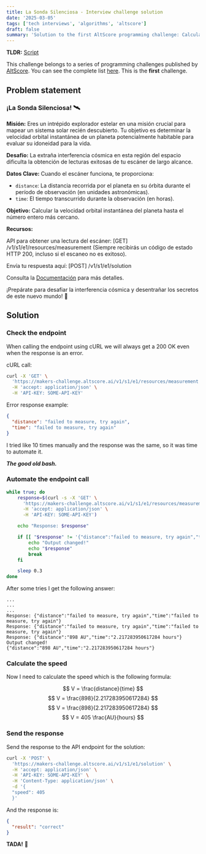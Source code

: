 ```yaml
---
title: La Sonda Silenciosa - Interview challenge solution
date: '2025-03-05'
tags: ['tech interviews', 'algorithms', 'altscore']
draft: false
summary: 'Solution to the first AltScore programming challenge: Calculate the orbital velocity of a planet by making API calls to get distance and time measurements, handling intermittent failures.'
---
```


**TLDR:** [Script](https://github.com/christianguevara/thedveloper-website/blob/main/data/blog/altscore-makers-challenge/1-get-measurement.sh)

This challenge belongs to a series of programming challenges published by [AltScore](https://www.altscore.ai/).
You can see the complete list [here](/blog/altscore-makers-challenge/0-reto-altscore). This is the **first** challenge.

<TOCInline toc={props.toc} />

## Problem statement
### ¡La Sonda Silenciosa! 🛰️
**Misión:** Eres un intrépido explorador estelar en una misión crucial para mapear un sistema solar recién descubierto. Tu objetivo es determinar la velocidad orbital instantánea de un planeta potencialmente habitable para evaluar su idoneidad para la vida.

**Desafío:** La extraña interferencia cósmica en esta región del espacio dificulta la obtención de lecturas exitosas de tu escáner de largo alcance.

**Datos Clave:** Cuando el escáner funciona, te proporciona:

- `distance`: La distancia recorrida por el planeta en su órbita durante el período de observación (en unidades astronómicas).
- `time`: El tiempo transcurrido durante la observación (en horas).

**Objetivo:** Calcular la velocidad orbital instantánea del planeta hasta el número entero más cercano.

**Recursos:**

API para obtener una lectura del escáner: [GET] /v1/s1/e1/resources/measurement (Siempre recibirás un código de estado HTTP 200, incluso si el escaneo no es exitoso).

Envía tu respuesta aquí: [POST] /v1/s1/e1/solution

Consulta la [Documentación](https://makers-challenge.altscore.ai/docs) para más detalles.

¡Prepárate para desafiar la interferencia cósmica y desentrañar los secretos de este nuevo mundo! 🚀

## Solution
### Check the endpoint
When calling the endpoint using cURL we will always get a 200 OK even when the response is an error.

cURL call:

```bash
curl -X 'GET' \
  'https://makers-challenge.altscore.ai/v1/s1/e1/resources/measurement' \
  -H 'accept: application/json' \
  -H 'API-KEY: SOME-API-KEY'
```

Error response example:
```json
{
  "distance": "failed to measure, try again",
  "time": "failed to measure, try again"
}
```

I tried like 10 times manually and the response was the same, so it was time to automate it.

**_The good old bash._**

### Automate the endpoint call

```bash
while true; do
    response=$(curl -s -X 'GET' \
      'https://makers-challenge.altscore.ai/v1/s1/e1/resources/measurement' \
      -H 'accept: application/json' \
      -H 'API-KEY: SOME-API-KEY')

    echo "Response: $response"

    if [[ "$response" != '{"distance":"failed to measure, try again","time":"failed to measure, try again"}' ]]; then
        echo "Output changed!"
        echo "$response"
        break
    fi

    sleep 0.3 
done
```

After some tries I get the following answer:

```
...
...
...
Response: {"distance":"failed to measure, try again","time":"failed to measure, try again"}
Response: {"distance":"failed to measure, try again","time":"failed to measure, try again"}
Response: {"distance":"898 AU","time":"2.217283950617284 hours"}
Output changed!
{"distance":"898 AU","time":"2.217283950617284 hours"}
```

### Calculate the speed
Now I need to calculate the speed which is the following formula:

$$
V = \frac{distance}{time}
$$
$$
V = \frac{898}{2.217283950617284}
$$
$$
V = \frac{898}{2.217283950617284}
$$
$$
V = 405 \frac{AU}{hours}
$$


### Send the response
Send the response to the API endpoint for the solution:

```bash
curl -X 'POST' \
  'https://makers-challenge.altscore.ai/v1/s1/e1/solution' \
  -H 'accept: application/json' \
  -H 'API-KEY: SOME-API-KEY' \
  -H 'Content-Type: application/json' \
  -d '{
  "speed": 405
  }'
```

And the response is:

```json
{
  "result": "correct"
}
```

**TADA!** 🎉
